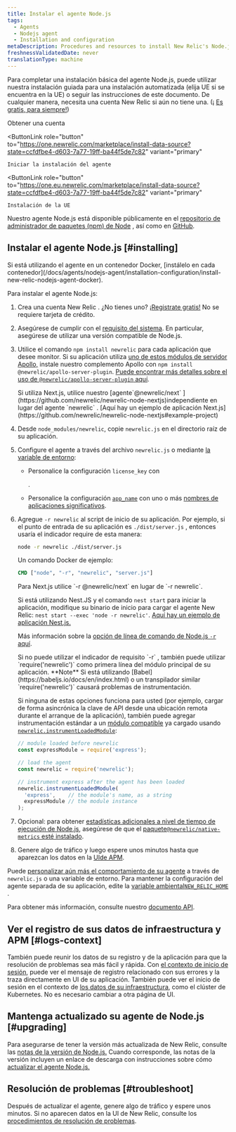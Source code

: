 ```yaml
---
title: Instalar el agente Node.js
tags:
  - Agents
  - Nodejs agent
  - Installation and configuration
metaDescription: Procedures and resources to install New Relic's Node.js agent.
freshnessValidatedDate: never
translationType: machine
---
```


Para completar una instalación básica del agente Node.js, puede utilizar nuestra instalación guiada para una instalación automatizada (elija UE si se encuentra en la UE) o seguir las instrucciones de este documento. De cualquier manera, necesita una cuenta New Relic si aún no tiene una. (¡ [Es gratis, para siempre!](/docs/accounts/accounts-billing/new-relic-one-pricing-billing/new-relic-one-pricing-billing/#how-pricing-works))

<ButtonGroup>
  <ButtonLink
    role="button"
    to="https://newrelic.com/signup"
    variant="primary"
  >
    Obtener una cuenta
  </ButtonLink>

  <ButtonLink
    role="button"
    to="https://one.newrelic.com/marketplace/install-data-source?state=ccfdfbe4-d603-7a77-19ff-ba44f5de7c82"
    variant="primary"
  >
    Iniciar la instalación del agente
  </ButtonLink>

  <ButtonLink
    role="button"
    to="https://one.eu.newrelic.com/marketplace/install-data-source?state=ccfdfbe4-d603-7a77-19ff-ba44f5de7c82"
    variant="primary"
  >
    Instalación de la UE
  </ButtonLink>
</ButtonGroup>

Nuestro agente Node.js está disponible públicamente en el [repositorio de administrador de paquetes (npm) de Node](https://npmjs.org/package/newrelic) , así como en [GitHub](https://github.com/newrelic/node-newrelic).

## Instalar el agente Node.js [#installing]

<Callout variant="important">
  Si está utilizando el agente en un contenedor Docker, [instálelo en cada contenedor](/docs/agents/nodejs-agent/installation-configuration/install-new-relic-nodejs-agent-docker).
</Callout>

Para instalar el agente Node.js:

1. Crea una cuenta New Relic . ¿No tienes uno? [¡Registrate gratis!](https://newrelic.com/signup) No se requiere tarjeta de crédito.

2. Asegúrese de cumplir con el [requisito del sistema](/docs/agents/nodejs-agent/getting-started/compatibility-requirements-nodejs-agent). En particular, asegúrese de utilizar una versión compatible de Node.js.

3. Utilice el comando `npm install newrelic` para cada aplicación que desee monitor. Si su aplicación utiliza [uno de estos módulos de servidor Apollo,](/docs/apm/agents/nodejs-agent/extend-your-instrumentation/apollo-server-plugin-nodejs/) instale nuestro complemento Apollo con `npm install @newrelic/apollo-server-plugin`. [Puede encontrar más detalles sobre el uso de `@newrelic/apollo-server-plugin` aquí](https://github.com/newrelic/newrelic-node-apollo-server-plugin/tree/main#readme).

   <Callout variant="important">
     Si utiliza Next.js, utilice nuestro [agente`@newrelic/next` ](https://github.com/newrelic/newrelic-node-nextjs)independiente en lugar del agente `newrelic` . [Aquí hay un ejemplo de aplicación Next.js](https://github.com/newrelic/newrelic-node-nextjs#example-project)
   </Callout>

4. Desde `node_modules/newrelic`, copie `newrelic.js` en el directorio raíz de su aplicación.

5. Configure el agente a través del archivo `newrelic.js` o mediante [la variable de entorno](/docs/agents/nodejs-agent/installation-configuration/nodejs-agent-configuration#environment):

   * Personalice la configuración `license_key` con

     <InlinePopover type="licenseKey"/>

     .

   * Personalice la configuración [`app_name`](/docs/agents/nodejs-agent/installation-configuration/nodejs-agent-configuration#app_name) con uno o más [nombres de aplicaciones significativos](/docs/apm/new-relic-apm/installation-and-configuration/naming-your-application).

6. Agregue `-r newrelic` al script de inicio de su aplicación. Por ejemplo, si el punto de entrada de su aplicación es `./dist/server.js` , entonces usaría el indicador require de esta manera:

   ```bash
   node -r newrelic ./dist/server.js
   ```

   Un comando Docker de ejemplo:

   ```dockerfile
   CMD ["node", "-r", "newrelic", "server.js"]
   ```

   <Callout variant="important">
     Para Next.js utilice `-r @newrelic/next` en lugar de `-r newrelic`.

     Si está utilizando Nest.JS y el comando `nest start` para iniciar la aplicación, modifique su binario de inicio para cargar el agente New Relic: `nest start --exec 'node -r newrelic'`. [Aquí hay un ejemplo de aplicación Nest.js.](https://github.com/newrelic/newrelic-node-examples/tree/main/nestjs)
   </Callout>

   Más información sobre la [opción de línea de comando de Node.js `-r` aquí](https://nodejs.org/api/cli.html#-r---require-module).

   <Callout variant="important">
     Si no puede utilizar el indicador de requisito `-r` , también puede utilizar `require('newrelic')` como primera línea del módulo principal de su aplicación. <DNT>**Note**</DNT> Si está utilizando [Babel](https://babeljs.io/docs/en/index.html) o un transpilador similar `require('newrelic')` causará problemas de instrumentación.

     Si ninguna de estas opciones funciona para usted (por ejemplo, cargar de forma asincrónica la clave de API desde una ubicación remota durante el arranque de la aplicación), también puede agregar instrumentación estándar a un [módulo compatible](https://github.com/newrelic/node-newrelic/blob/0113eb5f0e707dc662a17d262a841503bab88841/lib/instrumentations.js#L6#L6) ya cargado usando [`newrelic.instrumentLoadedModule`](/docs/apm/agents/nodejs-agent/api-guides/nodejs-agent-api/#instrumentLoadedModule):

     ```js
     // module loaded before newrelic 
     const expressModule = require('express');

     // load the agent
     const newrelic = require('newrelic');

     // instrument express after the agent has been loaded
     newrelic.instrumentLoadedModule(
       'express',    // the module's name, as a string
       expressModule // the module instance
     );
     ```
   </Callout>

7. Opcional: para obtener [estadísticas adicionales a nivel de tiempo de ejecución de Node.js](/docs/agents/nodejs-agent/supported-features/node-vms-statistics-page), asegúrese de que el [paquete`@newrelic/native-metrics` esté instalado](/docs/agents/nodejs-agent/supported-features/node-vm-measurements).

8. Genere algo de tráfico y luego espere unos minutos hasta que aparezcan los datos en la [UIde APM](/docs/apm/applications-menu/monitoring/apm-overview-page).

Puede [personalizar aún más el comportamiento de su agente](/docs/agents/nodejs-agent/installation-configuration/nodejs-agent-configuration) a través de `newrelic.js` o una variable de entorno. Para mantener la configuración del agente separada de su aplicación, edite la [variable ambiental`NEW_RELIC_HOME` ](/docs/agents/nodejs-agent/installation-configuration/nodejs-agent-configuration#home).

Para obtener más información, consulte nuestro [documento API](/docs/apm/agents/nodejs-agent/api-guides/nodejs-agent-api/).

<InstallFeedback/>

## Ver el registro de sus datos de infraestructura y APM [#logs-context]

También puede reunir los datos de su registro y de la aplicación para que la resolución de problemas sea más fácil y rápida. Con [el contexto de inicio de sesión](/docs/logs/logs-context/configure-logs-context-nodejs/), puede ver el mensaje de registro relacionado con sus errores y la traza directamente en UI de su aplicación. También puede ver el inicio de sesión en el contexto de [los datos de su infraestructura](/docs/logs/forward-logs/forward-your-logs-using-infrastructure-agent/), como el clúster de Kubernetes. No es necesario cambiar a otra página de UI.

## Mantenga actualizado su agente de Node.js [#upgrading]

Para asegurarse de tener la versión más actualizada de New Relic, consulte las [notas de la versión de Node.js.](/docs/release-notes/agent-release-notes/nodejs-release-notes) Cuando corresponde, las notas de la versión incluyen un enlace de descarga con instrucciones sobre cómo [actualizar el agente Node.js.](/docs/agents/nodejs-agent/installation-configuration/upgrade-nodejs-agent)

## Resolución de problemas [#troubleshoot]

Después de actualizar el agente, genere algo de tráfico y espere unos minutos. Si no aparecen datos en la UI de New Relic, consulte los [procedimientos de resolución de problemas](/docs/agents/nodejs-agent/troubleshooting/troubleshooting-your-nodejs-installation).
